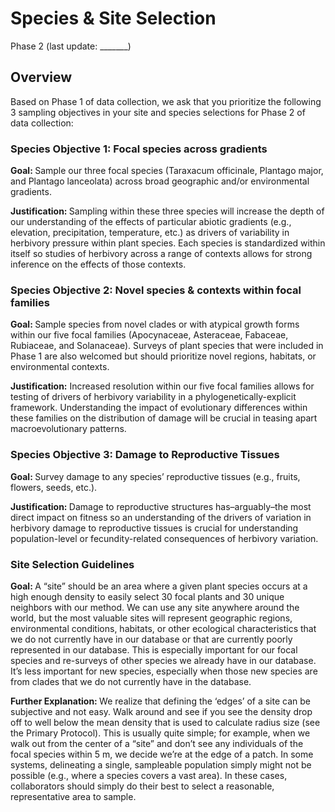 # Species & Site Selection {#sec-species_site}

Phase 2 (last update: _______)

## Overview

Based on Phase 1 of data collection, we ask that you prioritize the following 3 sampling objectives in your site and species selections for Phase 2 of data collection:

### Species Objective 1: Focal species across gradients

**Goal: **Sample our three focal species (Taraxacum officinale, Plantago major, and Plantago lanceolata) across broad geographic and/or environmental gradients.

**Justification: **Sampling within these three species will increase the depth of our understanding of the effects of particular abiotic gradients (e.g., elevation, precipitation, temperature, etc.) as drivers of variability in herbivory pressure within plant species. Each species is standardized within itself so studies of herbivory across a range of contexts allows for strong inference on the effects of those contexts.

### Species Objective 2: Novel species & contexts within focal families

**Goal: **Sample species from novel clades or with atypical growth forms within our five focal families (Apocynaceae, Asteraceae, Fabaceae, Rubiaceae, and Solanaceae). Surveys of plant species that were included in Phase 1 are also welcomed but should prioritize novel regions, habitats, or environmental contexts.

**Justification:** Increased resolution within our five focal families allows for testing of drivers of herbivory variability in a phylogenetically-explicit framework. Understanding the impact of evolutionary differences within these families on the distribution of damage will be crucial in teasing apart macroevolutionary patterns.

### Species Objective 3: Damage to Reproductive Tissues

**Goal: **Survey damage to any species’ reproductive tissues (e.g., fruits, flowers, seeds, etc.).

**Justification: **Damage to reproductive structures has–arguably–the most direct impact on fitness so an understanding of the drivers of variation in herbivory damage to reproductive tissues is crucial for understanding population-level or fecundity-related consequences of herbivory variation.

### Site Selection Guidelines

**Goal: **A “site” should be an area where a given plant species occurs at a high enough density to easily select 30 focal plants and 30 unique neighbors with our method. We can use any site anywhere around the world, but the most valuable sites will represent geographic regions, environmental conditions, habitats, or other ecological characteristics that we do not currently have in our database or that are currently poorly represented in our database. This is especially important for our focal species and re-surveys of other species we already have in our database. It’s less important for new species, especially when those new species are from clades that we do not currently have in the database.

**Further Explanation: **We realize that defining the ‘edges’ of a site can be subjective and not easy. Walk around and see if you see the density drop off to well below the mean density that is used to calculate radius size (see the Primary Protocol). This is usually quite simple; for example, when we walk out from the center of a “site” and don’t see any individuals of the focal species within 5 m, we decide we’re at the edge of a patch. In some systems, delineating a single, sampleable population simply might not be possible (e.g., where a species covers a vast area). In these cases, collaborators should simply do their best to select a reasonable, representative area to sample.
